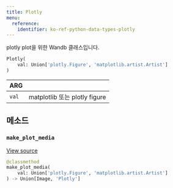---
title: Plotly
menu:
  reference:
    identifier: ko-ref-python-data-types-plotly
---

<Card title="View the source code" href="https://www.github.com/wandb/wandb/tree/637bddf198525810add5804059001b1b319d6ad1/wandb/sdk/data_types/plotly.py#L33-L82" icon="github"/>

plotly plot을 위한 Wandb 클래스입니다.

```python
Plotly(
    val: Union['plotly.Figure', 'matplotlib.artist.Artist']
)
```

| ARG |  |
| :--- | :--- |
|  `val` |  matplotlib 또는 plotly figure |

## 메소드

### `make_plot_media`

[View source](https://www.github.com/wandb/wandb/tree/637bddf198525810add5804059001b1b319d6ad1/wandb/sdk/data_types/plotly.py#L42-L50)

```python
@classmethod
make_plot_media(
    val: Union['plotly.Figure', 'matplotlib.artist.Artist']
) -> Union[Image, 'Plotly']
```
